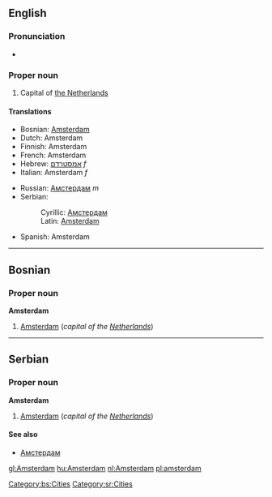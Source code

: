 ==English==
{{wikipedia}}
===Pronunciation===
*{{audio|en-us-Amsterdam.ogg|Audio (US)}}

===Proper noun===
#Capital of [[The Netherlands|the Netherlands]]
====Translations====
{{top}}
*Bosnian: [[Amsterdam#Bosnian|Amsterdam]] {{m}}
*Dutch: Amsterdam {{n}}
*Finnish: Amsterdam
*French: Amsterdam
*Hebrew: [[אמסטרדם]] ''f''
*Italian: Amsterdam ''f''
{{mid}}
*Russian: [[Амстердам]] ''m''
*Serbian:
*:Cyrillic: [[Амстердам#Serbian|Амстердам]] {{m}}
*:Latin: [[Amsterdam#Serbian|Amsterdam]] {{m}}
*Spanish: Amsterdam
{{bottom}}

----
==Bosnian==
===Proper noun===
'''Amsterdam''' {{m}}
#[[Amsterdam#English|Amsterdam]] (''capital of the [[Netherlands]]'')
[[Category:bs:Cities]]

----
==Serbian==
===Proper noun===
'''Amsterdam''' {{m}}
#[[Amsterdam#English|Amsterdam]] (''capital of the [[Netherlands]]'')
====See also====
*[[Амстердам#Serbian|Амстердам]]
[[Category:sr:Cities]]

[[gl:Amsterdam]]
[[hu:Amsterdam]]
[[nl:Amsterdam]]
[[pl:amsterdam]]